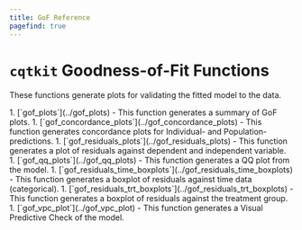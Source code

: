 ```yaml
---
title: GoF Reference
pagefind: true
---
```



# `cqtkit` Goodness-of-Fit Functions

These functions generate plots for validating the fitted model to the data.

<Steps>
1. [`gof_plots`](../gof_plots) - This function generates a summary of GoF plots.
1. [`gof_concordance_plots`](../gof_concordance_plots) - This function generates concordance plots for Individual- and Population-predictions.
1. [`gof_residuals_plots`](../gof_residuals_plots) - This function generates a plot of residuals against dependent and independent variable.
1. [`gof_qq_plots`](../gof_qq_plots) - This function generates a QQ plot from the model.
1. [`gof_residuals_time_boxplots`](../gof_residuals_time_boxplots) - This function generates a boxplot of residuals against time data (categorical).
1. [`gof_residuals_trt_boxplots`](../gof_residuals_trt_boxplots) - This function generates a boxplot of residuals against the treatment group.
1. [`gof_vpc_plot`](../gof_vpc_plot) - This function generates a Visual Predictive Check of the model.
</Steps>
